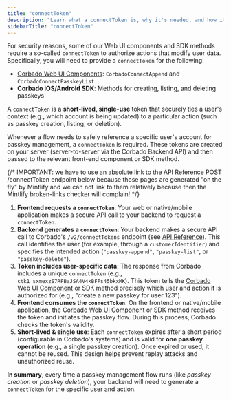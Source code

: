 ```yaml
---
title: "connectToken"
description: "Learn what a connectToken is, why it's needed, and how it's used to secure passkey management actions in your application."
sidebarTitle: "connectToken"
---
```



<Demo />

For security reasons, some of our Web UI components and SDK methods require a so-called `connectToken` to authorize actions that modify user data. Specifically, you will need to provide a `connectToken` for the following:

- [Corbado Web UI Components](/corbado-connect/web-ui-components/overview): `CorbadoConnectAppend` and `CorbadoConnectPasskeyList`
- **Corbado iOS/Android SDK**: Methods for creating, listing, and deleting passkeys

A `connectToken` is a **short-lived, single-use** token that securely ties a user's context (e.g., which account is being updated) to a particular action (such as passkey creation, listing, or deletion).

Whenever a flow needs to safely reference a specific user's account for passkey management, a `connectToken` is required. These tokens are created on your server (server-to-server via the Corbado Backend API) and then passed to the relevant front-end component or SDK method.

{/* 
IMPORTANT: we have to use an absolute link to the API Reference POST /connectToken endpoint below because those pages are generated
"on the fly" by Mintlify and we can not link to them relatively because then the Mintlify broken-links checker will complain!
*/}

1.  **Frontend requests a `connectToken`**:
    Your web or native/mobile application makes a secure API call to your backend to request a `connectToken`.
2.  **Backend generates a `connectToken`**:
    Your backend makes a secure API call to Corbado's `/v2/connectTokens` endpoint (see [API Reference](https://docs.corbado.com/api-reference/backend-api/connecttokens/create-a-connecttoken)). This call identifies the user (for example, through a `customerIdentifier`) and specifies the intended action (`"passkey-append"`, `"passkey-list"`, or `"passkey-delete"`).
2.  **Token includes user-specific data**:
    The response from Corbado includes a unique `connectToken` (e.g., `ctk1_sxmexzS7RFBaJSA4V4kBFPs45bkxMK`). This token tells the [Corbado Web UI Component](/corbado-connect/web-ui-components/overview) or SDK method precisely which user and action it is authorized for (e.g., "create a new passkey for user 123").
3.  **Frontend consumes the `connectToken`**:
    On the frontend or native/mobile application, the [Corbado Web UI Component](/corbado-connect/web-ui-components/overview) or SDK method receives the token and initiates the passkey flow. During this process, Corbado checks the token's validity.
4.  **Short-lived & single use**:
    Each `connectToken` expires after a short period (configurable in Corbado's systems) and is valid for **one passkey operation** (e.g., a single passkey creation). Once expired or used, it cannot be reused. This design helps prevent replay attacks and unauthorized reuse.

**In summary**, every time a passkey management flow runs (like _passkey creation_ or _passkey deletion_), your backend will need to generate a `connectToken` for the specific user and action.